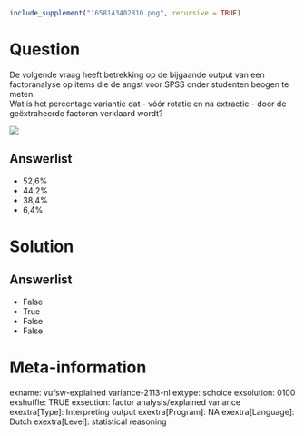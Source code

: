 ```r
include_supplement("1658143402810.png", recursive = TRUE)
```

Question
========
De volgende vraag heeft betrekking op de bijgaande output van een
factoranalyse op items die de angst voor SPSS onder studenten beogen te
meten.  
Wat is het percentage variantie dat - vóór rotatie en na extractie -
door de geëxtraheerde factoren verklaard wordt?  
  
![](1658143402810.png)

Answerlist
----------
* 52,6%
* 44,2%
* 38,4%
* 6,4%

Solution
========










Answerlist
----------
* False
* True
* False
* False

Meta-information
================
exname: vufsw-explained variance-2113-nl
extype: schoice
exsolution: 0100
exshuffle: TRUE
exsection: factor analysis/explained variance
exextra[Type]:  Interpreting output
exextra[Program]: NA
exextra[Language]: Dutch
exextra[Level]: statistical reasoning


